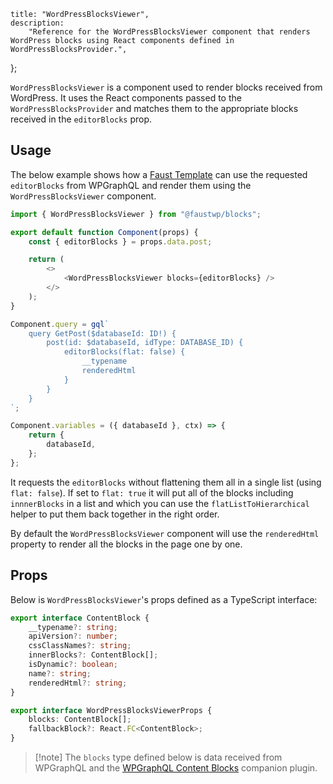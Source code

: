 	title: "WordPressBlocksViewer",
	description:
		"Reference for the WordPressBlocksViewer component that renders WordPress blocks using React components defined in WordPressBlocksProvider.",
};

`WordPressBlocksViewer` is a component used to render blocks received from WordPress. It uses the React components passed to the `WordPressBlocksProvider` and matches them to the appropriate blocks received in the `editorBlocks` prop.

## Usage

The below example shows how a [Faust Template](https://faustjs.org/reference/template-system/) can use the requested `editorBlocks` from WPGraphQL and render them using the `WordPressBlocksViewer` component.

```js title="wp-blocks/CoreColumn.jsx"
import { WordPressBlocksViewer } from "@faustwp/blocks";

export default function Component(props) {
	const { editorBlocks } = props.data.post;

	return (
		<>
			<WordPressBlocksViewer blocks={editorBlocks} />
		</>
	);
}

Component.query = gql`
	query GetPost($databaseId: ID!) {
		post(id: $databaseId, idType: DATABASE_ID) {
			editorBlocks(flat: false) {
				__typename
				renderedHtml
			}
		}
	}
`;

Component.variables = ({ databaseId }, ctx) => {
	return {
		databaseId,
	};
};
```

It requests the `editorBlocks` without flattening them all in a single list (using `flat: false`). If set to `flat: true` it will put all of the blocks including `innnerBlocks` in a list and which you can use the `flatListToHierarchical` helper to put them back together in the right order.

By default the `WordPressBlocksViewer` component will use the `renderedHtml` property to render all the blocks in the page one by one.

## Props

Below is `WordPressBlocksViewer`'s props defined as a TypeScript interface:

```ts
export interface ContentBlock {
	__typename?: string;
	apiVersion?: number;
	cssClassNames?: string;
	innerBlocks?: ContentBlock[];
	isDynamic?: boolean;
	name?: string;
	renderedHtml?: string;
}

export interface WordPressBlocksViewerProps {
	blocks: ContentBlock[];
	fallbackBlock?: React.FC<ContentBlock>;
}
```

> [!note] The `blocks` type defined below is data received from WPGraphQL and the [WPGraphQL Content Blocks](https://github.com/wpengine/wp-graphql-content-blocks) companion plugin.
